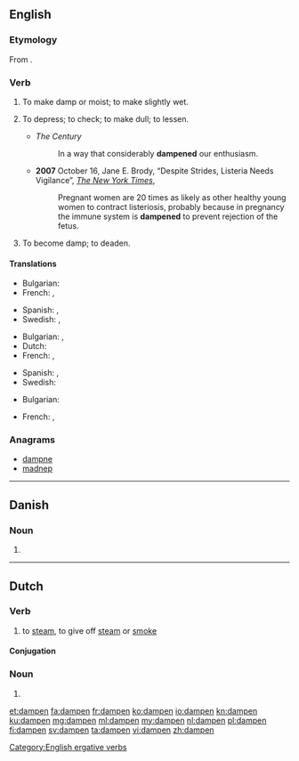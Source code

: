 ==English==

===Etymology===
From {{suffix|damp|en}}.

===Verb===
{{en-verb}}

# {{context|transitive|lang=en}} To make damp or moist; to make slightly wet.
# {{context|transitive|lang=en}} To depress; to check; to make dull; to lessen.
#* ''The Century''
#*: In a way that considerably '''dampened''' our enthusiasm.
#* '''2007''' October 16, Jane E. Brody, “Despite Strides, Listeria Needs Vigilance”, ''[[w:The New York Times|The New York Times]]'',
#*: Pregnant women are 20 times as likely as other healthy young women to contract listeriosis, probably because in pregnancy the immune system is '''dampened''' to prevent rejection of the fetus.
# {{context|intransitive|lang=en}} To become damp; to deaden.

====Translations====
{{trans-top|make damp}}
* Bulgarian: {{t+|bg|навлажнявам}}
* French: {{t+|fr|humecter}}, {{t+|fr|humidifier}}
{{trans-mid}}
* Spanish: {{t-|es|humedecer}}, {{t+|es|humectar}}
* Swedish: {{t+|sv|fukta}}, {{t+|sv|väta}}
{{trans-bottom}}
{{trans-top|depress, lessen}}
* Bulgarian: {{t+|bg|обезсърчавам}}, {{t+|bg|угнетявам}}
* Dutch: {{t+|nl|bedrukken}}
* French: {{t+|fr|déprécier}}, {{t+|fr|rabaisser}}
{{trans-mid}}
* Spanish: {{t-|es|deprimir}}, {{t+|es|reducir}}
* Swedish: {{t+|sv|dämpa}}
{{trans-bottom}}
{{trans-top|become damp, to deaden}}
* Bulgarian: {{t-|bg|навлажнявам се}}
{{trans-mid}}
* French: {{t-|fr|s'humidifier}}, {{t-|fr|s'humecter}}
{{trans-bottom}}

===Anagrams===
* [[dampne#English|dampne]]
* [[madnep#English|madnep]]

[[Category:English ergative verbs]]

----

==Danish==

===Noun===
{{head|da|noun form|g=c}}

# {{form of|singular definite|damp|lang=da}}

----

==Dutch==

===Verb===
{{nl-verb}}

# to [[steam]], to give off [[steam]] or [[smoke]]

====Conjugation====
{{nl-conj-wk|damp}}

===Noun===
{{head|nl}}

# {{nl-noun-form|pl=1|damp}}

[[et:dampen]]
[[fa:dampen]]
[[fr:dampen]]
[[ko:dampen]]
[[io:dampen]]
[[kn:dampen]]
[[ku:dampen]]
[[mg:dampen]]
[[ml:dampen]]
[[my:dampen]]
[[nl:dampen]]
[[pl:dampen]]
[[fi:dampen]]
[[sv:dampen]]
[[ta:dampen]]
[[vi:dampen]]
[[zh:dampen]]